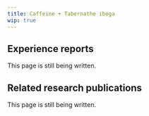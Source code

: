 ---
title: Caffeine + Tabernathe iboga
wip: true
---

## Experience reports

This page is still being written.

## Related research publications

This page is still being written.

